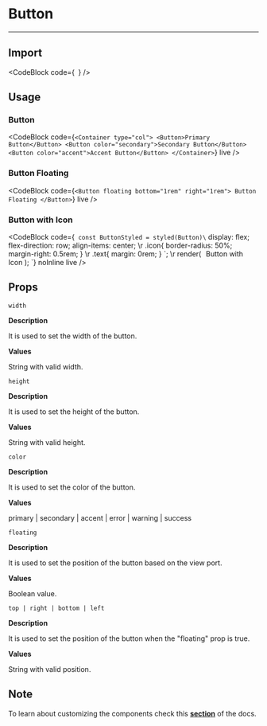 
# Button

---

## Import

<CodeBlock
    code={`
  `}
/>

## Usage

### Button

<CodeBlock
    code={`
<Container type="col">
  <Button>Primary Button</Button>
  <Button color="secondary">Secondary Button</Button>
  <Button color="accent">Accent Button</Button>
</Container>
  `}
    live
/>

### Button Floating

<CodeBlock
    code={`
<Button floating bottom="1rem" right="1rem">
  Button Floating
</Button>
  `}
    live
/>

### Button with Icon

<CodeBlock
    code={`
const ButtonStyled = styled(Button)\`
  display: flex;
  flex-direction: row;
  align-items: center;
\r
  .icon{
    border-radius: 50%;
    margin-right: 0.5rem;
  }
\r
  .text{
    margin: 0rem;
  }
\`;
\r
render(
  <ButtonStyled width="10rem" height="2rem" color="warning">
      <Image src="/phone.svg" alt="phone" width="1.5rem" height="1.5rem" className="icon" />
      <Text>Button with Icon</Text>
  </ButtonStyled>
);
  `}
    noInline
    live
/>

## Props

`width`

**Description**

It is used to set the width of the button.

**Values**

String with valid width.

`height`

**Description**

It is used to set the height of the button.

**Values**

String with valid height.

`color`

**Description**

It is used to set the color of the button.

**Values**

primary | secondary | accent | error | warning | success

`floating`

**Description**

It is used to set the position of the button based on the view port.

**Values**

Boolean value.

`top | right | bottom | left`

**Description**

It is used to set the position of the button when the "floating" prop is true.

**Values**

String with valid position.

## Note

To learn about customizing the components check this **[section](/docs/customizing-components)** of the docs.
